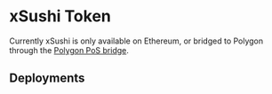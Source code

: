 
# xSushi Token

Currently xSushi is only available on Ethereum, or bridged to Polygon through the [Polygon PoS bridge](https://portal.polygon.technology/bridge).

## Deployments

<AddressTable data={XSUSHI_ADDRESS} />